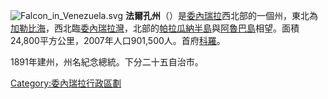 [[File:Falcon_in_Venezuela.svg|right]]
'''法爾孔州'''（{{lang-es|Estado Falcón}}）是[[委內瑞拉|委內瑞拉]]西北部的一個州，東北為[[加勒比海|加勒比海]]，西北臨[[委內瑞拉灣|委內瑞拉灣]]，北部的[[帕拉瓜納半島|帕拉瓜納半島]]與[[阿魯巴島|阿魯巴島]]相望。面積24,800平方公里，2007年人口901,500人。首府[[聖安娜德科羅|科羅]]。

1891年建州，州名紀念{{link-en|胡安·法爾孔|Juan Crisóstomo Falcón}}總統。下分二十五自治市。
{{DEFAULTSORT:Falcon}}
{{委內瑞拉行政區劃}}
[[Category:委內瑞拉行政區劃|Category:委內瑞拉行政區劃]]
{{Venezuela-geo-stub}}